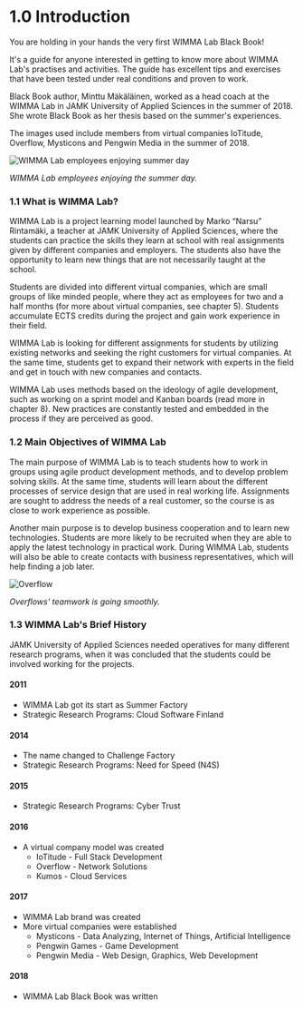 # 1.0 Introduction
You are holding in your hands the very first WIMMA Lab Black Book!

It's a guide for anyone interested in getting to know more about WIMMA Lab's practises and activities. The guide has excellent tips and exercises that have been tested under real conditions and proven to work.

Black Book author, Minttu Mäkäläinen, worked as a head coach at the WIMMA Lab in JAMK University of Applied Sciences in the summer of 2018. She wrote Black Book as her thesis based on the summer's experiences.

The images used include members from virtual companies IoTitude, Overflow, Mysticons and Pengwin Media in the summer of 2018.

<Image src="/assets/Black-Book-Images/image002.jpg" alt="WIMMA Lab employees enjoying summer day" width={768} height={1080} priority />  

*WIMMA Lab employees enjoying the summer day.*

### 1.1 What is WIMMA Lab?
WIMMA Lab is a project learning model launched by Marko “Narsu” Rintamäki, a teacher at JAMK University of Applied Sciences, where the students can practice the skills they learn at school with real assignments given by different companies and employers. The students also have the opportunity to learn new things that are not necessarily taught at the school.

Students are divided into different virtual companies, which are small groups of like minded people, where they act as employees for two and a half months (for more about virtual companies, see chapter 5). Students accumulate ECTS credits during the project and gain work experience in their field.

WIMMA Lab is looking for different assignments for students by utilizing existing networks and seeking the right customers for virtual companies. At the same time, students get to expand their network with experts in the field and get in touch with new companies and contacts.

WIMMA Lab uses methods based on the ideology of agile development, such as working on a sprint model and Kanban boards (read more in chapter 8). New practices are constantly tested and embedded in the process if they are perceived as good.

### 1.2 Main Objectives of WIMMA Lab
The main purpose of WIMMA Lab is to teach students how to work in groups using agile product development methods, and to develop problem solving skills. At the same time, students will learn about the different processes of service design that are used in real working life. Assignments are sought to address the needs of a real customer, so the course is as close to work experience as possible.

Another main purpose is to develop business cooperation and to learn new technologies. Students are more likely to be recruited when they are able to apply the latest technology in practical work. During WIMMA Lab, students will also be able to create contacts with business representatives, which will help finding a job later.

<Image src="/assets/Black-Book-Images/image003.jpg" alt="Overflow" width={768} height={567} />  

*Overflows' teamwork is going smoothly.*

### 1.3 WIMMA Lab's Brief History
JAMK University of Applied Sciences needed operatives for many different research programs, when it was concluded that the students could be involved working for the projects.

#### 2011

- WIMMA Lab got its start as Summer Factory
- Strategic Research Programs: Cloud Software Finland

#### 2014

- The name changed to Challenge Factory
- Strategic Research Programs: Need for Speed (N4S)

#### 2015

- Strategic Research Programs: Cyber Trust

#### 2016

- A virtual company model was created
  - IoTitude - Full Stack Development
  - Overflow - Network Solutions
  - Kumos - Cloud Services

#### 2017

- WIMMA Lab brand was created
- More virtual companies were established
  - Mysticons - Data Analyzing, Internet of Things, Artificial Intelligence
  - Pengwin Games - Game Development
  - Pengwin Media - Web Design, Graphics, Web Development

#### 2018

- WIMMA Lab Black Book was written
